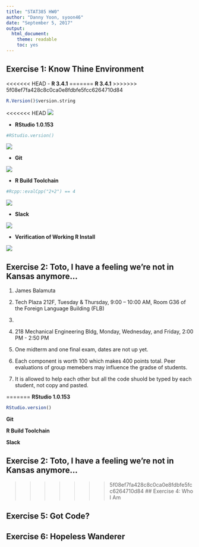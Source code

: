 ```yaml
---
title: "STAT385 HW0"
author: "Danny Yoon, syoon46"
date: "September 5, 2017"
output:
  html_document:
    theme: readable
    toc: yes
---
```



## Exercise 1: Know Thine Environment

<<<<<<< HEAD
- **R 3.4.1**
=======
**R 3.4.1**
>>>>>>> 5f08ef7fa428c8c0ca0e8fdbfe5fcc6264710d84
```r
R.Version()$version.string
```

<<<<<<< HEAD
![](https://i.imgur.com/K706mp3.png)

- **RStudio 1.0.153**

```r
#RStudio.version()
```

![](https://i.imgur.com/1MbbHNO.png)

- **Git**

![](https://i.imgur.com/vWqfvut.png)

- **R Build Toolchain**

```r
#Rcpp::evalCpp("2+2") == 4
```

![](https://i.imgur.com/NOO94LX.png)

- **Slack**

![](https://i.imgur.com/thc9GKz.png)

- **Verification of Working R Install**

![](https://i.imgur.com/pX4AuQe.png)

## Exercise 2: Toto, I have a feeling we’re not in Kansas anymore…

1. James Balamuta

2. Tech Plaza 212F, Tuesday & Thursday, 9:00 – 10:00 AM, Room G36 of the Foreign Language Building (FLB)

3.

4. 218 Mechanical Engineering Bldg, Monday, Wednesday, and Friday, 2:00 PM - 2:50 PM

5. One midterm and one final exam, dates are not up yet. 

6. Each component is worth 100 which makes 400 points total. Peer evaluations of group memebers may influence the gradse of students.

7. It is allowed to help each other but all the code shuold be typed by each student, not copy and pasted. 

=======
**RStudio 1.0.153**

```r
RStudio.version()
```

**Git**

**R Build Toolchain**

**Slack**

## Exercise 2: Toto, I have a feeling we’re not in Kansas anymore…

>>>>>>> 5f08ef7fa428c8c0ca0e8fdbfe5fcc6264710d84
## Exercise 4: Who I Am

## Exercise 5: Got Code?

## Exercise 6: Hopeless Wanderer